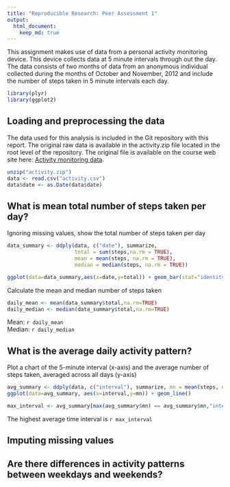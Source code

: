 ```yaml
---
title: "Reproducible Research: Peer Assessment 1"
output: 
  html_document:
    keep_md: true
---
```

This assignment makes use of data from a personal activity monitoring
device. This device collects data at 5 minute intervals through out the
day. The data consists of two months of data from an anonymous
individual collected during the months of October and November, 2012
and include the number of steps taken in 5 minute intervals each day.

```r
library(plyr)
library(ggplot2)
```

## Loading and preprocessing the data
The data used for this analysis is included in the Git repository with this report. The original raw data is
available in the activity.zip file located in the root level of the repository. The original file is available on the course web site here: [Activity monitoring data](https://d396qusza40orc.cloudfront.net/repdata%2Fdata%2Factivity.zip).

```r
unzip("activity.zip")
data <- read.csv("activity.csv")
data$date <- as.Date(data$date)
```

## What is mean total number of steps taken per day?
Ignoring missing values, show the total number of steps taken per day  
```r
data_summary <- ddply(data, c("date"), summarize,
                      total = sum(steps,na.rm = TRUE),
                      mean = mean(steps, na.rm = TRUE),
                      median = median(steps, na.rm = TRUE))

ggplot(data=data_summary,aes(x=date,y=total)) + geom_bar(stat="identity")
```

Calculate the mean and median number of steps taken
```r
daily_mean <- mean(data_summary$total,na.rm=TRUE)
daily_median <- median(data_summary$total,na.rm=TRUE)
```
Mean: `r daily_mean`  
Median: `r daily_median`

## What is the average daily activity pattern?

Plot a chart of the 5-minute interval (x-axis) and the average number of steps taken, averaged across all days (y-axis)
```r
avg_summary <- ddply(data, c("interval"), summarize, mn = mean(steps, na.rm=TRUE))
ggplot(data=avg_summary, aes(x=interval,y=mn)) + geom_line()

max_interval <- avg_summary[max(avg_summary$mn) == avg_summary$mn,"interval"]
```

The highest average time interval is `r max_interval`


## Imputing missing values



## Are there differences in activity patterns between weekdays and weekends?
